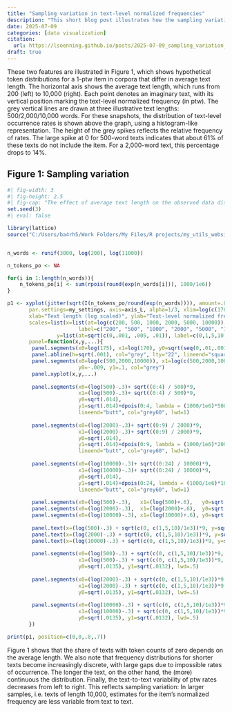 ```yaml
---
title: "Sampling variation in text-level normalized frequencies"
description: "This short blog post illustrates how the sampling variation of text-level normlaized frequencies depends on the length of texts."
date: 2025-07-09
categories: [data visualization]
citation: 
  url: https://lsoenning.github.io/posts/2025-07-09_sampling_variation_normalized_frequencies/
draft: true
---
```


These two features are illustrated in Figure 1, which shows hypothetical token distributions for a 1-ptw item in corpora that differ in average text length. The horizontal axis shows the average text length, which runs from 200 (left) to 10,000 (right). Each point denotes an imaginary text, with its vertical position marking the text-level normalized frequency (in ptw). The grey vertical lines are drawn at three illustrative text lengths: 500/2,000/10,000 words. For these snapshots, the distribution of text-level occurrence rates is shown above the graph, using a histogram-like representation. The height of the grey spikes reflects the relative frequency of rates. The large spike at 0 for 500-word texts indicates that about 61% of these texts do not include the item. For a 2,000-word text, this percentage drops to 14%.

## Figure 1: Sampling variation

```r
#| fig-width: 3
#| fig-height: 2.5
#| fig-cap: "The effect of average text length on the observed data distribution."
set.seed(3)
#| eval: false

library(lattice)
source("C:/Users/ba4rh5/Work Folders/My Files/R projects/my_utils_website.R")


n_words <- runif(3000, log(200), log(11000))

n_tokens_po <- NA

for(i in 1:length(n_words)){
	n_tokens_po[i] <- sum(rpois(round(exp(n_words[i])), 1000/1e6))
}

p1 <- xyplot(jitter(sqrt(I(n_tokens_po/round(exp(n_words)))), amount=.0015) ~ (n_words), ylim=c(-.01, sqrt(.01)),
	   par.settings=my_settings, axis=axis_L, alpha=1/3, xlim=log(c(170, 11000)),
	   xlab="Text length (log scaled)", ylab="Text-level normalized frequency\n(ptw, square-root scaled)",
	   scales=list(x=list(at=log(c(200, 500, 1000, 2000, 5000, 10000)),
	   				   label=c("200", "500", "1000", "2000", "5000", "10000")),
	   			y=list(at=sqrt(c(0,.001, .005, .01)), label=c(0,1,5,10))),
	   panel=function(x,y,...){
	   	panel.segments(x0=log(175), x1=log(170), y0=sqrt(seq(0,.01,.001)), y1=sqrt(seq(0,.01,.001)))
	   	panel.abline(h=sqrt(.001), col="grey", lty="22", lineend="square")
	   	panel.segments(x0=log(c(500,2000,10000)), x1=log(c(500,2000,10000)),
	   				   y0=-.009, y1=.1, col="grey")
	   	panel.xyplot(x,y,...)
	   	
	   	panel.segments(x0=(log(500)-.3)+ sqrt((0:4) / 500)*9, 
	   				   x1=(log(500)-.3)+ sqrt((0:4) / 500)*9,
	   				   y0=sqrt(.014), 
	   				   y1=sqrt(.014)+dpois(0:4, lambda = (1000/1e6)*500)/16,
	   				   lineend="butt", col="grey60", lwd=1)
	   	
	   	panel.segments(x0=(log(2000)-.3)+ sqrt((0:9) / 2000)*9, 
	   				   x1=(log(2000)-.3)+ sqrt((0:9) / 2000)*9, 
	   				   y0=sqrt(.014), 
	   				   y1=sqrt(.014)+dpois(0:9, lambda = (1000/1e6)*2000)/16,
	   				   lineend="butt", col="grey60", lwd=1)
	   	
	   	panel.segments(x0=(log(10000)-.3)+ sqrt((0:24) / 10000)*9, 
	   				   x1=(log(10000)-.3)+ sqrt((0:24) / 10000)*9,
	   				   y0=sqrt(.014), 
	   				   y1=sqrt(.014)+dpois(0:24, lambda = (1000/1e6)*10000)/16,
	   				   lineend="butt", col="grey60", lwd=1)
	   	
	   	panel.segments(x0=(log(500)-.3),   x1=(log(500)+.6),   y0=sqrt(.0135), y1=sqrt(.0135), lwd=.5)
	   	panel.segments(x0=(log(2000)-.3),  x1=(log(2000)+.6),  y0=sqrt(.0135), y1=sqrt(.0135), lwd=.5)
	   	panel.segments(x0=(log(10000)-.3), x1=(log(10000)+.6), y0=sqrt(.0135), y1=sqrt(.0135), lwd=.5)
	   	
	   	panel.text(x=(log(500)-.3) + sqrt(c(0, c(1,5,10)/1e3))*9, y=sqrt(.0122), label=c(0,1,5,10), cex=.6)
	   	panel.text(x=(log(2000)-.3) + sqrt(c(0, c(1,5,10)/1e3))*9, y=sqrt(.0122), label=c(0,1,5,10), cex=.6)
	   	panel.text(x=(log(10000)-.3) + sqrt(c(0, c(1,5,10)/1e3))*9, y=sqrt(.0122), label=c(0,1,5,10), cex=.6)
	   	
	   	panel.segments(x0=(log(500)-.3) + sqrt(c(0, c(1,5,10)/1e3))*9, 
	   				   x1=(log(500)-.3) + sqrt(c(0, c(1,5,10)/1e3))*9,
	   				   y0=sqrt(.0135), y1=sqrt(.0132), lwd=.5)
	   	
	    panel.segments(x0=(log(2000)-.3) + sqrt(c(0, c(1,5,10)/1e3))*9, 
	   				   x1=(log(2000)-.3) + sqrt(c(0, c(1,5,10)/1e3))*9,
	   				   y0=sqrt(.0135), y1=sqrt(.0132), lwd=.5)
	   		   	
	   	panel.segments(x0=(log(10000)-.3) + sqrt(c(0, c(1,5,10)/1e3))*9, 
	   				   x1=(log(10000)-.3) + sqrt(c(0, c(1,5,10)/1e3))*9,
	   				   y0=sqrt(.0135), y1=sqrt(.0132), lwd=.5)
	   })

print(p1, position=c(0,0,.8,.7))

```

Figure 1 shows that the share of texts with token counts of zero depends on the average length. We also note that frequency distributions for shorter texts become increasingly discrete, with large gaps due to impossible rates of occurrence. The longer the text, on the other hand, the (more) continuous the distribution. Finally, the text-to-text variability of ptw rates decreases from left to right. This reflects sampling variation: In larger samples, i.e. texts of length 10,000, estimates for the item’s normalized frequency are less variable from text to text.
